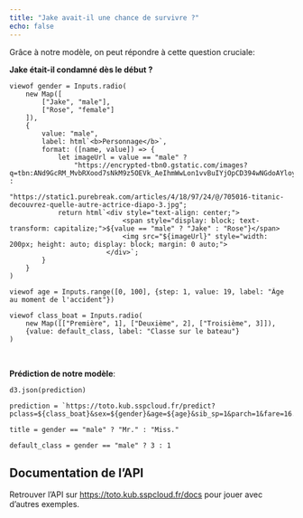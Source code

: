 ```yaml
---
title: "Jake avait-il une chance de survivre ?"
echo: false
---
```


Grâce à notre modèle, on peut répondre à cette question cruciale: 

__Jake était-il condamné dès le début ?__

```ojs
viewof gender = Inputs.radio(
    new Map([
        ["Jake", "male"], 
        ["Rose", "female"]
    ]), 
    {
        value: "male", 
        label: html`<b>Personnage</b>`,
        format: ([name, value]) => {
            let imageUrl = value == "male" ? 
                "https://encrypted-tbn0.gstatic.com/images?q=tbn:ANd9GcRM_MvbRXood7sNkM9z5OEVk_AeIhmWwLon1vvBuIYjOpCD394wNGdoAYloymicchUpgZU&usqp=CAU" : 
                "https://static1.purebreak.com/articles/4/18/97/24/@/705016-titanic-decouvrez-quelle-autre-actrice-diapo-3.jpg";
            return html`<div style="text-align: center;">
                            <span style="display: block; text-transform: capitalize;">${value == "male" ? "Jake" : "Rose"}</span>
                            <img src="${imageUrl}" style="width: 200px; height: auto; display: block; margin: 0 auto;">
                        </div>`;
        }
    }
)
```


```ojs
viewof age = Inputs.range([0, 100], {step: 1, value: 19, label: "Âge au moment de l'accident"})
```

```ojs
viewof class_boat = Inputs.radio(
    new Map([["Première", 1], ["Deuxième", 2], ["Troisième", 3]]),
    {value: default_class, label: "Classe sur le bateau"}
)
```

<br>

__Prédiction de notre modèle__:

```ojs
d3.json(prediction)
```

```ojs
prediction = `https://toto.kub.sspcloud.fr/predict?pclass=${class_boat}&sex=${gender}&age=${age}&sib_sp=1&parch=1&fare=16.5&embarked=S&title=${title}&has_cabin=1&ticket_len=7`
```

```ojs
title = gender == "male" ? "Mr." : "Miss."
```

```ojs
default_class = gender == "male" ? 3 : 1
```


## Documentation de l'API

Retrouver l'API sur [https://toto.kub.sspcloud.fr/docs](https://toto.kub.sspcloud.fr/docs) pour jouer avec
d'autres exemples. 
